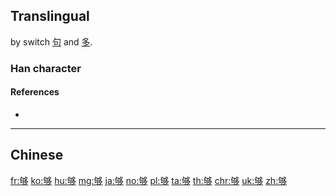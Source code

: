 {{also|夠}}
==Translingual==
{{Han simp|夠}} by switch [[句]] and [[多]].
===Han character===
{{Han char|rn=36|rad=夕|as=08|sn=11|four=|canj=PRNIN|ids=⿰句多}}

====References====
* {{Han ref|kx=0247.090|dkj=05778|dj=0491.110|hdz=20863.190|uh=591F|ud=22815}}

----

==Chinese==
{{zh-see|夠}}

[[fr:够]]
[[ko:够]]
[[hu:够]]
[[mg:够]]
[[ja:够]]
[[no:够]]
[[pl:够]]
[[ta:够]]
[[th:够]]
[[chr:够]]
[[uk:够]]
[[zh:够]]
